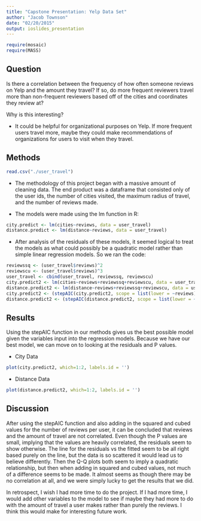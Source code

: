 ```yaml
---
title: "Capstone Presentation: Yelp Data Set"
author: "Jacob Townson"
date: "02/20/2015"
output: ioslides_presentation
---
```


```r
require(mosaic)
require(MASS)
```

## Question

Is there a correlation between the frequency of how often someone reviews on Yelp and the amount they travel? If so, do more frequent reviewers travel more than non-frequent reviewers based off of the cities and coordinates they review at?

Why is this interesting? 

- It could be helpful for organizational purposes on Yelp. If more frequent users travel more, maybe they could make recommendations of organizations for users to visit when they travel. 

## Methods

```r
read.csv("./user_travel")
```

- The methodology of this project began with a massive amount of cleaning data. The end product was a dataframe that consisted only of the user ids, the number of cities visited, the maximum radius of travel, and the number of reviews made. 

- The models were made using the lm function in R:

```r
city.predict <- lm(cities~reviews, data = user_travel)
distance.predict <- lm(distance~reviews, data = user_travel)
```

- After analysis of the residuals of these models, it seemed logical to treat the models as what could possibly be a quadratic model rather than simple linear regression models. So we ran the code:

```r
reviewssq <- (user_travel$reviews)^2
reviewscu <- (user_travel$reviews)^3
user_travel <- cbind(user_travel, reviewssq, reviewscu)
city.predict2 <- lm(cities~reviews+reviewssq+reviewscu, data = user_travel)
distance.predict2 <- lm(distance~reviews+reviewssq+reviewscu, data = user_travel)
city.predict2 <- (stepAIC(city.predict2, scope = list(lower = ~reviews)))
distance.predict2 <- (stepAIC(distance.predict2, scope = list(lower = ~reviews)))
```


## Results

Using the stepAIC function in our methods gives us the best possible model given the variables input into the regression models. Because we have our best model, we can move on to looking at the residuals and P values. 

- City Data

```r
plot(city.predict2, which=1:2, labels.id = '')
```

- Distance Data

```r
plot(distance.predict2, which=1:2, labels.id = '')
```

## Discussion

After using the stepAIC function and also adding in the squared and cubed values for the number of reviews per user, it can be concluded that reviews and the amount of travel are not correlated. Even though the P values are small, implying that the values are heavily correlated, the residuals seem to show otherwise. The line for the residuals vs the fitted seem to be all right based purely on the line, but the data is so scattered it would lead us to believe differently. Then the Q-Q plots both seem to imply a quadratic relationship, but then when adding in squared and cubed values, not much of a difference seems to be made. It almost seems as though there may be no correlation at all, and we were simply lucky to get the results that we did. 

In retrospect, I wish I had more time to do the project. If I had more time, I would add other variables to the model to see if maybe they had more to do with the amount of travel a user makes rather than purely the reviews. I think this would make for interesting future work. 











